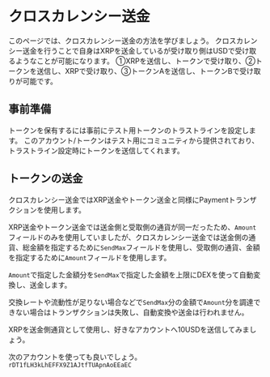 
# クロスカレンシー送金

このページでは、クロスカレンシー送金の方法を学びましょう。
クロスカレンシー送金を行うことで自身はXRPを送金しているが受け取り側はUSDで受け取るようなことが可能になります。
①XRPを送信し、トークンで受け取り、②トークンを送信し、XRPで受け取り、③トークンAを送信し、トークンBで受け取りが可能です。

## 事前準備

トークンを保有するには事前にテスト用トークンのトラストラインを設定します。
このアカウント/トークンはテスト用にコミュニティから提供されており、トラストライン設定時にトークンを送信してくれます。

<SetupTestToken />

## トークンの送金

<LinkCard href='https://xrpl.org/ja/payment.html' />

クロスカレンシー送金ではXRP送金やトークン送金と同様にPaymentトランザクションを使用します。

XRP送金やトークン送金では送金側と受取側の通貨が同一だったため、`Amount`フィールドのみを使用していましたが、クロスカレンシー送金では送金側の通貨、総金額を指定するために`SendMax`フィールドを使用し、受取側の通貨、金額を指定するために`Amount`フィールドを使用します。

`Amount`で指定した金額分を`SendMax`で指定した金額を上限にDEXを使って自動変換し、送金します。

交換レートや流動性が足りない場合などで`SendMax`分の金額で`Amount`分を調達できない場合はトランザクションは失敗し、自動変換や送金は行われません。

XRPを送金側通貨として使用し、好きなアカウントへ10USDを送信してみましょう。

次のアカウントを使っても良いでしょう。
`rDT1fLH3kLhEFFX9Z1AJtfTUApnAoEEaEC`

<CrossCurrency />
